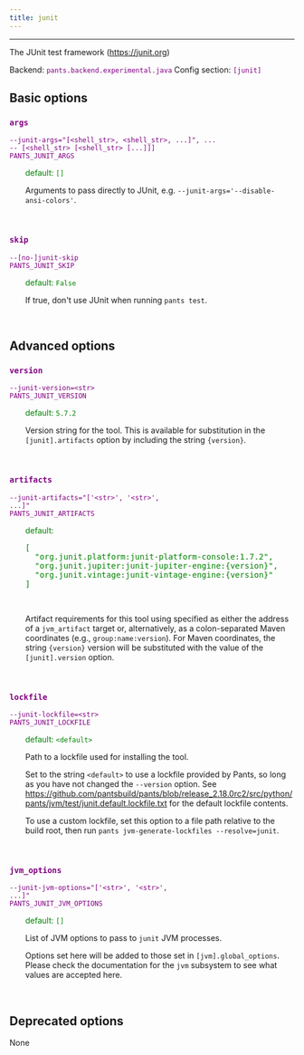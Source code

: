 ```yaml
---
title: junit
---
```


---

The JUnit test framework (https://junit.org)

Backend: <span style="color: purple"><code>pants.backend.experimental.java</code></span>
Config section: <span style="color: purple"><code>[junit]</code></span>

## Basic options

<div style="color: purple">

### `args`

  <code>--junit-args=&quot;[&lt;shell_str&gt;, &lt;shell_str&gt;, ...]&quot;, ... -- [&lt;shell_str&gt; [&lt;shell_str&gt; [...]]]</code><br>
  <code>PANTS_JUNIT_ARGS</code><br>
</div>
<div style="padding-left: 2em;">
<span style="color: green">default: <code>[]</code></span>

<br>

Arguments to pass directly to JUnit, e.g. `--junit-args='--disable-ansi-colors'`.

</div>
<br>

<div style="color: purple">

### `skip`

  <code>--[no-]junit-skip</code><br>
  <code>PANTS_JUNIT_SKIP</code><br>
</div>
<div style="padding-left: 2em;">
<span style="color: green">default: <code>False</code></span>

<br>

If true, don't use JUnit when running `pants test`.

</div>
<br>

## Advanced options

<div style="color: purple">

### `version`

  <code>--junit-version=&lt;str&gt;</code><br>
  <code>PANTS_JUNIT_VERSION</code><br>
</div>
<div style="padding-left: 2em;">
<span style="color: green">default: <code>5.7.2</code></span>

<br>

Version string for the tool. This is available for substitution in the `[junit].artifacts` option by including the string `{version}`.

</div>
<br>

<div style="color: purple">

### `artifacts`

  <code>--junit-artifacts=&quot;['&lt;str&gt;', '&lt;str&gt;', ...]&quot;</code><br>
  <code>PANTS_JUNIT_ARTIFACTS</code><br>
</div>
<div style="padding-left: 2em;">
<span style="color: green">default: <pre>[
  "org.junit.platform:junit-platform-console:1.7.2",
  "org.junit.jupiter:junit-jupiter-engine:{version}",
  "org.junit.vintage:junit-vintage-engine:{version}"
]</pre></span>

<br>

Artifact requirements for this tool using specified as either the address of a `jvm_artifact` target or, alternatively, as a colon-separated Maven coordinates (e.g., `group:name:version`). For Maven coordinates, the string `{version}` version will be substituted with the value of the `[junit].version` option.

</div>
<br>

<div style="color: purple">

### `lockfile`

  <code>--junit-lockfile=&lt;str&gt;</code><br>
  <code>PANTS_JUNIT_LOCKFILE</code><br>
</div>
<div style="padding-left: 2em;">
<span style="color: green">default: <code>&lt;default&gt;</code></span>

<br>

Path to a lockfile used for installing the tool.

Set to the string `<default>` to use a lockfile provided by Pants, so long as you have not changed the `--version` option. See https://github.com/pantsbuild/pants/blob/release_2.18.0rc2/src/python/pants/jvm/test/junit.default.lockfile.txt for the default lockfile contents.

To use a custom lockfile, set this option to a file path relative to the build root, then run `pants jvm-generate-lockfiles --resolve=junit`.

</div>
<br>

<div style="color: purple">

### `jvm_options`

  <code>--junit-jvm-options=&quot;['&lt;str&gt;', '&lt;str&gt;', ...]&quot;</code><br>
  <code>PANTS_JUNIT_JVM_OPTIONS</code><br>
</div>
<div style="padding-left: 2em;">
<span style="color: green">default: <code>[]</code></span>

<br>

List of JVM options to pass to `junit` JVM processes.

Options set here will be added to those set in `[jvm].global_options`. Please check the documentation for the `jvm` subsystem to see what values are accepted here.

</div>
<br>

## Deprecated options

None
